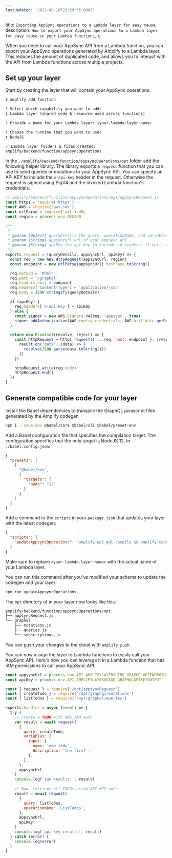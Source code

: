 ```yaml
---
lastUpdated: '2021-08-16T22:59:55.000Z'
---
```

  title: `Exporting AppSync operations to a Lambda layer for easy reuse`,
  description: `How to export your AppSync operations to a Lambda layer for easy reuse in your Lambda functions`,
};

When you need to call your AppSync API from a Lambda function, you can export your AppSync operations generated by Amplify to a Lambda layer. This reduces the amount of duplicated code, and allows you to interact with the API from Lambda functions across multiple projects.

## Set up your layer

Start by creating the layer that will contain your AppSync operations.

```sh
$ amplify add function

? Select which capability you want to add:
❯ Lambda layer (shared code & resource used across functions)

? Provide a name for your Lambda layer: <your-lambda-layer-name>

? Choose the runtime that you want to use:
❯ NodeJS

✅ Lambda layer folders & files created:
amplify/backend/function/appsyncOperations
```

In the `./amplify/backend/function/appsyncOperations/opt` folder add the following helper library. The library exports a `request` function that you can use to send queries or mutations to your AppSync API. You can specify an API KEY to include the `x-api-key` header in the request. Otherwise the request is signed using SigV4 and the invoked Lambda function's credentials.

```javascript
// amplify/backend/function/appsyncOperations/opt/appSyncRequest.js
const https = require('https')
const AWS = require('aws-sdk')
const urlParse = require('url').URL
const region = process.env.REGION

/**
 *
 * @param {Object} queryDetails the query, operationName, and variables
 * @param {String} appsyncUrl url of your AppSync API
 * @param {String} apiKey the api key to include in headers. if null, will sign with SigV4
 */
exports.request = (queryDetails, appsyncUrl, apiKey) => {
  const req = new AWS.HttpRequest(appsyncUrl, region)
  const endpoint = new urlParse(appsyncUrl).hostname.toString()

  req.method = 'POST'
  req.path = '/graphql'
  req.headers.host = endpoint
  req.headers['Content-Type'] = 'application/json'
  req.body = JSON.stringify(queryDetails)

  if (apiKey) {
    req.headers['x-api-key'] = apiKey
  } else {
    const signer = new AWS.Signers.V4(req, 'appsync', true)
    signer.addAuthorization(AWS.config.credentials, AWS.util.date.getDate())
  }

  return new Promise((resolve, reject) => {
    const httpRequest = https.request({ ...req, host: endpoint }, (result) => {
      result.on('data', (data) => {
        resolve(JSON.parse(data.toString()))
      })
    })

    httpRequest.write(req.body)
    httpRequest.end()
  })
}
```

## Generate compatible code for your layer

Install the Babel dependencies to transpile the GraphQL javascript files generated by the Amplify codegen

```sh
npm i --save-dev @babel/core @babel/cli @babel/preset-env
```

Add a Babel configuration file that specifies the compilation target. The configuration specifies that the only target is NodeJS 12. In `./babel.config.json`:

```json
{
  "presets": [
    [
      "@babel/env",
      {
        "targets": {
          "node": "12"
        }
      }
    ]
  ]
}
```

Add a command to the `scripts` in your `package.json` that updates your layer with the latest codegen:

```json
{
  "scripts": {
    "updateAppsyncOperations": "amplify api gql-compile && amplify codegen && babel src/graphql --config-file ./babel.config.json -d ./amplify/backend/function/<your-lambda-layer-name>/opt/graphql/"
  }
}
```

Make sure to replace `<your-lambda-layer-name>` with the actual name of your Lambda layer.

You can run this command after you've modified your schema to update the codegen and your layer:

```sh
npm run updateAppsyncOperations
```

The `opt` directory of in your layer now looks like this:

```sh
amplify/backend/function/appsyncOperations/opt
├── appsyncRequest.js
└── graphql
    ├── mutations.js
    ├── queries.js
    └── subscriptions.js
```

You can push your changes to the cloud with `amplify push`.

You can now assign the layer to Lambda functions to easily call your AppSync API. Here's how you can leverage it in a Lambda function that has IAM permissions to call your AppSync API.

```javascript
const appsyncUrl = process.env.API_AMPLIFYLAYERGUIDE_GRAPHQLAPIENDPOINTOUTPUT
const apiKey = process.env.API_AMPLIFYLAYERGUIDE_GRAPHQLAPIKEYOUTPUT

const { request } = require('/opt/appsyncRequest')
const { createTodo } = require('/opt/graphql/mutations')
const { listTodos } = require('/opt/graphql/queries')

exports.handler = async (event) => {
  try {
    // create a TODO with AWS_IAM auth
    var result = await request(
      {
        query: createTodo,
        variables: {
          input: {
            name: 'new todo',
            description: 'the first',
          },
        },
      },
      appsyncUrl
    )
    console.log('iam results:', result)
    
    // Now, retrieve all TODOs using API_KEY auth
    result = await request(
      {
        query: listTodos,
        operationName: 'ListTodos',
      },
      appsyncUrl,
      apiKey
    )
    console.log('api key results', result)
  } catch (error) {
    console.log(error)
  }
}
```

